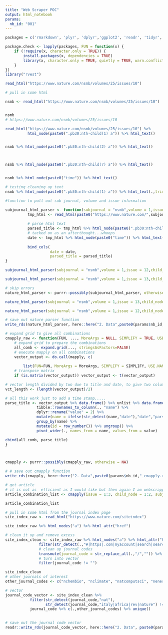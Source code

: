 ```yaml
---
title: "Web Scraper POC"
output: html_notebook
params:
  nb_id: "001"
---
```



```r

packages = c('rmarkdown', 'plyr', 'dplyr','ggplot2', 'readr', 'tidyr', 'stringr',  'knitr', 'sparklyr', 'shiny', 'data.table', 'zoo','fasttime',"twitteR","openssl","httpuv" , 'rvest', 'httr','jsonlite','lubridate', 'twitteR','magrittr')

package.check <- lapply(packages, FUN = function(x) {
    if (!require(x, character.only = TRUE)) {
        install.packages(x, dependencies = TRUE)
        library(x, character.only = TRUE, quietly = TRUE, warn.conflicts = FALSE)
    }
})
library("rvest")

```

```r

read_html("https://www.nature.com/nsmb/volumes/25/issues/10") 

```



```r

# pull in some html

nsmb <- read_html("https://www.nature.com/nsmb/volumes/25/issues/10") 


nsmb
# https://www.nature.com/nsmb/volumes/25/issues/10


```



```r

read_html("https://www.nature.com/nsmb/volumes/25/issues/10") %>% 
          html_node(paste0(".pb30:nth-child(1) a")) %>% html_text()


nsmb %>% html_node(paste0(".pb30:nth-child(2) a")) %>% html_text()



nsmb %>% html_node(paste0(".pb30:nth-child(7) a")) %>% html_text()


nsmb %>% html_node(paste0("time")) %>% html_text()


```


```r

# testing cleaning up text
nsmb %>% html_node(paste0(".pb30:nth-child(1) a")) %>% html_text(.,trim = T)


```


```r
#function to pull out sub journal, volume and issue information

subjournal_html_parser <- function(subjournal = "nsmb",volume = 1,issue = 1,child_node = 1) {
          tmp_html <- read_html(paste0("https://www.nature.com/",subjournal,"/volumes/",volume,"/issues/",issue))
          
          # parse html text
          parsed_title <- tmp_html %>% html_node(paste0(".pb30:nth-child(",child_node,") a")) %>% html_text(.,trim = T)
          # tacked on as an afterthought...whoops
          date <- tmp_html %>% html_node(paste0("time")) %>% html_text(.,trim = T)
          
          bind_cols(
                    date = date,
                    parsed_title = parsed_title) 
}
```


```r
subjournal_html_parser(subjournal = "nsmb",volume = 1,issue = 12,child_node = 7)

subjournal_html_parser(subjournal = "nsmb",volume = 1,issue = 13,child_node = 7)
```




```r
# skip errors 
nature_html_parser <- purrr::possibly(subjournal_html_parser, otherwise = NA)

nature_html_parser(subjournal = "nsmb",volume = 1,issue = 13,child_node = 7)

nature_html_parser(subjournal = "nsmb",volume = 1,issue = 12,child_node = 7)

# save out nature parser function
write_rds(nature_html_parser, here::here("2. Data",paste0(params$nb_id,"_nature_html_parser.rds")))

```


```r

# expand grid to give all combinations 
cmapply_raw <- function(FUN, ..., MoreArgs = NULL, SIMPLIFY = TRUE, USE.NAMES = TRUE) {
    # expand grid to prepare the combinations
    all_comb <- expand.grid(..., stringsAsFactors=FALSE)
    # execute mapply on all combinations 
    vector_output <- do.call(mapply, c(
        
        list(FUN=FUN, MoreArgs = MoreArgs, SIMPLIFY = SIMPLIFY, USE.NAMES = USE.NAMES),all_comb))
    # transpose matrix
    if (is.matrix(vector_output)) vector_output <- t(vector_output) 

# vector length divided by two due to title and date, to give two columns one for date and one for title
vct_length <- (length(vector_output)/2)

# all this work just to add a time stamp.....
parse_title <- vector_output %>% data.frame() %>% unlist %>% data.frame() %>%
              tibble::rownames_to_column(., "name") %>%
              dplyr::rename("value" = 2) %>%
              mutate(name = ifelse(str_detect(name,"date"),"date","parsed_title")) %>%
              group_by(name) %>%
              mutate(id = row_number()) %>% ungroup() %>%
              pivot_wider(., names_from = name, values_from = value)

cbind(all_comb, parse_title)
}



cmapply <- purrr::possibly(cmapply_raw, otherwise = NA)

# # save out cmapply function
write_rds(cmapply, here::here("2. Data",paste0(params$nb_id,"_cmapply.rds")))


```


```r

# get article
# it is not as  efficient as I would like but then again I am webscrapping almost 30 years of article titles
article_combination_list <- cmapply(issue = 1:3, child_node = 1:2, subjournal = c("nsmb","leu"),volume = 12:13, FUN=nature_html_parser)  

article_combination_list
```

```r

# pull in some html from the journal index page
site_index_raw <- read_html("https://www.nature.com/siteindex") 

site_index_raw %>% html_nodes("a") %>% html_attr("href")

# clean it up and remove excess
site_index_clean <- site_index_raw %>% html_nodes("a") %>% html_attr("href") %>% data.frame() %>%
               filter(str_detect(.,"#|https|.com|myaccount|search|search|authors|java|naturecareers|subject") != T ) %>%
               # clean up journal codes
               transmute(journal_code = str_replace_all(.,"/","")) %>%
               # turn into vector
               filter(journal_code != "")

site_index_clean
# other journals of interest
other_journal_codes <- c("nchembio", "nclimate", "natcomputsci", "nenergy", "ng", "nathumbehav", "nmat", "natmetab", "nmicrobiol", "neuro", "nphys", "nprot", "natsustain", "natastron", "nbt", "natcardiovascres", "ncb", "nchem", "natelectron", "ngeo", "ni", "natmachintell", "nm", "nmeth", "nnano", "nphoton", "nplants", "nsmb", "natsynth")

# vector
journal_code_vector <- site_index_clean %>% 
           filter(str_detect(journal_code,"nat"),
                  str_detect(journal_code,"italy|africa|rev|nature") != T) %$%
           journal_code %>% c(.,other_journal_codes) %>% unique()
           

# save out the journal code vector 
readr::write_rds(journal_code_vector, here::here("2. Data", paste0(params$nb_id,"_journal_code_vector.rds")))

```































